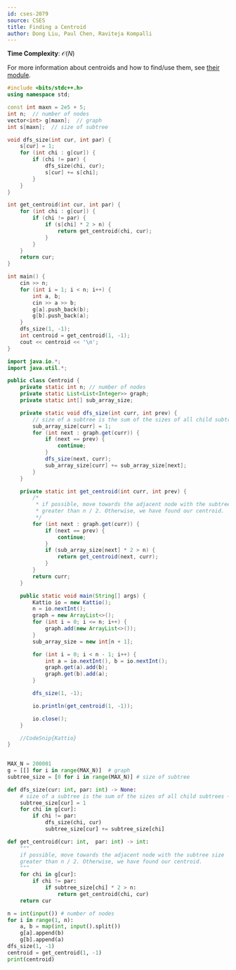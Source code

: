 ```yaml
---
id: cses-2079
source: CSES
title: Finding a Centroid
author: Dong Liu, Paul Chen, Raviteja Kompalli
---
```


**Time Complexity**: $\mathcal O(N)$

For more information about centroids and how to find/use them, see
[their module](/plat/centroid).

<LanguageSection>

<CPPSection>

```cpp
#include <bits/stdc++.h>
using namespace std;

const int maxn = 2e5 + 5;
int n;  // number of nodes
vector<int> g[maxn];  // graph
int s[maxn];  // size of subtree

void dfs_size(int cur, int par) {
	s[cur] = 1;
	for (int chi : g[cur]) {
		if (chi != par) {
			dfs_size(chi, cur);
			s[cur] += s[chi];
		}
	}
}

int get_centroid(int cur, int par) {
	for (int chi : g[cur]) {
		if (chi != par) {
			if (s[chi] * 2 > n) {
				return get_centroid(chi, cur);
			}
		}
	}
	return cur;
}

int main() {
	cin >> n;
	for (int i = 1; i < n; i++) {
		int a, b;
		cin >> a >> b;
		g[a].push_back(b);
		g[b].push_back(a);
	}
	dfs_size(1, -1);
	int centroid = get_centroid(1, -1);
	cout << centroid << '\n';
}
```

</CPPSection>

<JavaSection>

```java 
import java.io.*;
import java.util.*;

public class Centroid {
	private static int n; // number of nodes
	private static List<List<Integer>> graph;
	private static int[] sub_array_size;

	private static void dfs_size(int curr, int prev) {
		// size of a subtree is the sum of the sizes of all child subtrees + 1.
		sub_array_size[curr] = 1;
		for (int next : graph.get(curr)) {
			if (next == prev) {
				continue;
			}
			dfs_size(next, curr);
			sub_array_size[curr] += sub_array_size[next];
		}
	}

	private static int get_centroid(int curr, int prev) {
		/*
		 * if possible, move towards the adjacent node with the subtree size
		 * greater than n / 2. Otherwise, we have found our centroid.
		 */
		for (int next : graph.get(curr)) {
			if (next == prev) {
				continue;
			}
			if (sub_array_size[next] * 2 > n) {
				return get_centroid(next, curr);
			}
		}
		return curr;
	}

	public static void main(String[] args) {
		Kattio io = new Kattio();
		n = io.nextInt();
		graph = new ArrayList<>();
		for (int i = 0; i <= n; i++) {
			graph.add(new ArrayList<>());
		}
		sub_array_size = new int[n + 1];

		for (int i = 0; i < n - 1; i++) {
			int a = io.nextInt(), b = io.nextInt();
			graph.get(a).add(b);
			graph.get(b).add(a);
		}

		dfs_size(1, -1);

		io.println(get_centroid(1, -1));

		io.close();
	}

	//CodeSnip{Kattio}
}
```

</JavaSection>
	
<PySection>

```py
	
MAX_N = 200001
g = [[] for i in range(MAX_N)]  # graph
subtree_size = [0 for i in range(MAX_N)] # size of subtree

def dfs_size(cur: int, par: int) -> None:
	# size of a subtree is the sum of the sizes of all child subtrees + 1.
	subtree_size[cur] = 1
	for chi in g[cur]:
		if chi != par:
			dfs_size(chi, cur)
			subtree_size[cur] += subtree_size[chi]

def get_centroid(cur: int,  par: int) -> int:
	"""
	if possible, move towards the adjacent node with the subtree size
	greater than n / 2. Otherwise, we have found our centroid.
	"""
	for chi in g[cur]:
		if chi != par:
			if subtree_size[chi] * 2 > n:
				return get_centroid(chi, cur)
	return cur

n = int(input()) # number of nodes
for i in range(1, n):
	a, b = map(int, input().split())
	g[a].append(b)
	g[b].append(a)
dfs_size(1, -1)
centroid = get_centroid(1, -1)
print(centroid)
```
</PySection>

</LanguageSection>
